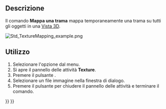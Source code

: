 <languages/>

{{Docnav/it
|[[Part_SectionCut/it|Taglio sezione persistente]]
|[[Std_ToggleVisibility/it|Commutare la visibilità]]
|[[Std_View_Menu/it|Menu Visualizza]]
|IconL=Part_SectionCut.svg
|IconR=Std_ToggleVisibility.svg
|IconC=Freecad.svg
}}

{{GuiCommand/it
|Name=Std TextureMapping
|Name/it=Mappa una trama
|MenuLocation=Visualizza → Mappa una trama...
|Workbenches=Tutti
}}

<span id="Description"></span>
==Descrizione==

Il comando '''Mappa una trama''' mappa temporaneamente una trama su tutti gli oggetti in una [[3D_view/it|Vista 3D]].

[[Image:Std_TextureMapping_example.png]]
{{Caption|Due oggetti mappati con un'immagine di 120 x 120 pixel con un motivo a scacchiera}}

<span id="Usage"></span>
==Utilizzo==

# Selezionare l'opzione {{MenuCommand|Visualizza → [[Image:Std_TextureMapping.svg|16px]] Mappa una trama...}} dal menu.
# Si apre il pannello delle attività '''Texture'''.
# Premere il pulsante {{Button|...}}.
# Selezionare un file immagine nella finestra di dialogo.
# Premere il pulsante {{Button|Chiudi}} per chiudere il pannello delle attività e terminare il comando.


{{Docnav/it
|[[Part_SectionCut/it|Taglio sezione persistente]]
|[[Std_ToggleVisibility/it|Commutare la visibilità]]
|[[Std_View_Menu/it|Menu Visualizza]]
|IconL=Part_SectionCut.svg
|IconR=Std_ToggleVisibility.svg
|IconC=Freecad.svg
}}

{{Std_Base_navi{{#translation:}}}}
{{Userdocnavi{{#translation:}}}}
